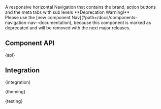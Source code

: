 
<Meta of={NavigationStories} />

<StoryHeading of={NavigationStories.Basic} hidden></StoryHeading>

<Banner of={NavigationStories} />

<Lead>
  A responsive horizontal Navigation that contains the brand, action buttons and the meta tabs with sub levels
</Lead>

<WarningQuote>
  **Deprecation Warning!** <br />
  Please use the [new component Nav](?path=/docs/components-navigation-nav--documentation), because this component is marked
  as deprecated and will be removed with the next major releases.
</WarningQuote>

## Component API


<Markdown>{api}</Markdown>

## Integration


<Markdown>{integration}</Markdown>


<Markdown>{theming}</Markdown>


<Markdown>{testing}</Markdown>

<Footer />
